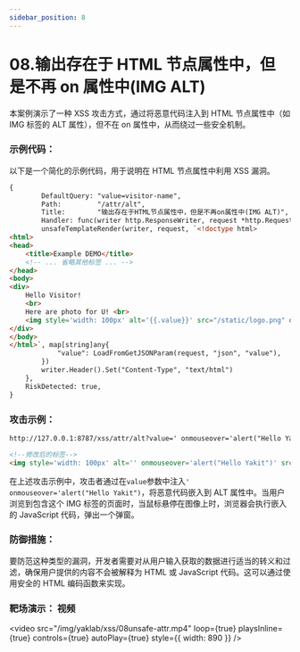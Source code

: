 ```yaml
---
sidebar_position: 8
---
```


# 08.输出存在于 HTML 节点属性中，但是不再 on 属性中(IMG ALT)

本案例演示了一种 XSS 攻击方式，通过将恶意代码注入到 HTML 节点属性中（如 IMG 标签的 ALT 属性），但不在 on 属性中，从而绕过一些安全机制。

### 示例代码：

以下是一个简化的示例代码，用于说明在 HTML 节点属性中利用 XSS 漏洞。

```HTML
{
        DefaultQuery: "value=visitor-name",
        Path:         "/attr/alt",
        Title:        "输出存在于HTML节点属性中，但是不再on属性中(IMG ALT)",
        Handler: func(writer http.ResponseWriter, request *http.Request) {
        unsafeTemplateRender(writer, request, `<!doctype html>
<html>
<head>
    <title>Example DEMO</title>
    <!-- ... 省略其他标签 ... -->
</head>
<body>
<div>
    Hello Visitor!
    <br>
    Here are photo for U! <br>
    <img style='width: 100px' alt='{{.value}}' src="/static/logo.png" onclick='javascript:alert("Welcome CLICK ME!")'/>
</div>
</body>
</html>`, map[string]any{
            "value": LoadFromGetJSONParam(request, "json", "value"),
        })
        writer.Header().Set("Content-Type", "text/html")
    },
    RiskDetected: true,
}
```

### 攻击示例：

```HTML
http://127.0.0.1:8787/xss/attr/alt?value=' onmouseover='alert("Hello Yakit")

<!--修改后的标签-->
<img style='width: 100px' alt='' onmouseover='alert("Hello Yakit")' src="/static/logo.png" .../>
```

在上述攻击示例中，攻击者通过在`value`参数中注入`' onmouseover='alert("Hello Yakit")`，将恶意代码嵌入到 ALT 属性中。当用户浏览到包含这个 IMG 标签的页面时，当鼠标悬停在图像上时，浏览器会执行嵌入的 JavaScript 代码，弹出一个弹窗。

### 防御措施：

要防范这种类型的漏洞，开发者需要对从用户输入获取的数据进行适当的转义和过滤，确保用户提供的内容不会被解释为 HTML 或 JavaScript 代码。这可以通过使用安全的 HTML 编码函数来实现。

### 靶场演示： 视频

<video
  src="/img/yaklab/xss/08unsafe-attr.mp4"
  loop={true}
  playsInline={true}
  controls={true}
  autoPlay={true}
  style={{ width: 890 }}
/>

